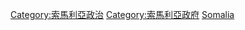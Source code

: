 {{Commonscat|International relations of Somalia}}

[[Category:索馬利亞政治|Category:索馬利亞政治]]
[[Category:索馬利亞政府|Category:索馬利亞政府]]
[[Category:非洲各国外交|Somalia]]